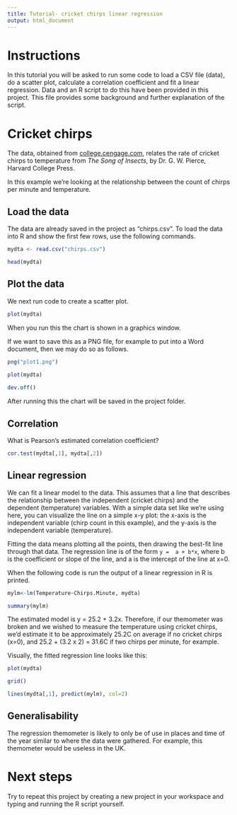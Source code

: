```yaml
---
title: Tutorial- cricket chirps linear regression 
output: html_document
---
```

# Instructions

In this tutorial you will be asked to run some code to load a CSV file (data), do a scatter plot, calculate a correlation coefficient and fit a linear regression. Data and an R script to do this have been provided in this project. This file provides some background and further explanation of the script.

# Cricket chirps
    
The data, obtained from [college.cengage.com](https://college.cengage.com/mathematics/brase/understandable_statistics/7e/students/datasets/slr/frames/frame.html), relates the rate of cricket chirps to temperature from *The Song of Insects*, by Dr. G. W. Pierce, Harvard College Press.

In this example we're looking at the relationship between the count of chirps per minute and temperature.

## Load the data

The data are already saved in the project as "chirps.csv". To load the data into R and show the first few rows, use the following commands.
  
 ```r
mydta <- read.csv("chirps.csv")

head(mydta)

```
    
## Plot the data

We next run code to create a scatter plot. 

```r
plot(mydta)
```

When you run this the chart is shown in a graphics window.

If we want to save this as a PNG file, for example to put into a Word document, then we may do so as follows.

```r
png("plot1.png")
    
plot(mydta)

dev.off()
```

After running this the chart will be saved in the project folder. 
    

## Correlation

What is Pearson's estimated correlation coefficient?

```r
cor.test(mydta[,1], mydta[,2])
```

## Linear regression

We can fit a linear model to the data. This assumes that a line that describes the relationship between the independent (cricket chirps) and the dependent (temperature) variables. With a simple data set like we're using here, you can visualize the line on a simple x-y plot: the x-axis is the independent variable (chirp count in this example), and the y-axis is the independent variable (temperature). 
   
Fitting the data means plotting all the points, then drawing the best-fit line through that data. The regression line is of the form `y =  a + b*x`, where b is the coefficient or slope of the line, and a is the intercept of the line at x=0.

When the following code is run the output of a linear regression in R is printed. 

```r
mylm<-lm(Temperature~Chirps.Minute, mydta)

summary(mylm)
```
    
The estimated model is y = 25.2 + 3.2x. Therefore, if our themometer was broken and we wished to measure the temperature using cricket chirps, we'd estimate it to be approximately 25.2C on average if no cricket chirps (x=0), and 25.2 + (3.2 x 2) = 31.6C if two chirps per minute, for example.

Visually, the fitted regression line looks like this:

```r
plot(mydta)

grid()

lines(mydta[,1], predict(mylm), col=2)
```

## Generalisability

The regression themometer is likely to only be of use in places and time of the year similar to where the data were gathered. For example, this themometer would be useless in the UK. 

# Next steps

Try to repeat this project by creating a new project in your workspace and typing and running the R script yourself.
